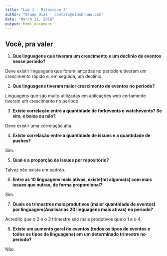 ```yaml
---
title: "Lab 1 - Milestone 3"
author: "Bruno Dias - contato@diasbruno.com"
date: "March 21, 2016"
output: html_document
---
```


## Você, pra valer 


1. **Que linguagens que tiveram um crescimento e um declinio de eventos nesse periodo?**

Deve existir linguagens que foram lançadas no periodo e tiveram um crescimento rápido e, em seguida, um declinio.

2. **Que linguagens tiveram maior crescimento de eventos no periodo? **

Linguagens que são muito utilizadas em aplicações web certamente tiveram um crescimento no periodo. 

3. **Existe correlação entre a quantidade de forkevents e watchevents? Se sim, é baixa ou não?**

Deve existir uma correlação alta. 

4. **Existe correlação entre a quantidade de issues e a quantidade de pushes? **

Sim. 

5. **Qual é a proporção de issues por repositório?**

Talvez não exista um padrão. 

6. **Entre as 10 linguagens mais ativas, existe(m) alguma(s) com mais issues que outras, de forma proporcional? **

Sim.

7. **Quais os trimestres mais produtivos (maior quantidade de eventos) por linguagem(Analisar as 20 linguagens mais ativas) no periodo?**

Acredito que o 2 e o 3 trimestre são mais produtivos que o 1 e o 4. 

8. **Existe um aumento geral de eventos (todos os tipos de eventos e todos os tipos de linguagens) em um determinado trimestre no periodo?**

Não. 
